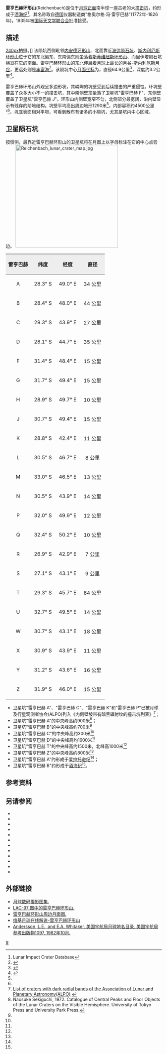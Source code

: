 {{lunar crater data|
 image=Reichenbach crater 4059 h3.jpg|240px|
 caption= [[月球轨道器4号|月球轨道器4号]]拍摄的图像|
 latitude=30.48|
 N_or_S=S|
 longitude=47.95|
 E_or_W=E|
 diameter=64.9公里|
 depth=3.2公里|
 colong=313|
 eponym=格奥尔格·冯·雷亨巴赫}}
'''雷亨巴赫环形山'''(Reichenbach)是位于[[月球正面|月球正面]]南半球一座古老的大[[撞击坑|撞击坑]]，约形成于[[酒海纪|酒海纪]]<ref name=LICD>Lunar Impact Crater Database</ref>，其名称取自[[德国|德国]]仪器制造商"格奥尔格·冯·雷亨巴赫"(1772年-1826年)，1935年被[[国际天文学联合会|国际天文学联合会]]批准接受。

==描述==
[[image:Reichenbach_-_LROC_-_WAC.JPG|240px]]拍摄。]]
该陨坑西侧毗邻[[内安德环形山|内安德环形山]]、北面靠近[[波达陨石坑|波达陨石坑]]、[[斯内利厄斯环形山|斯内利厄斯环形山]]位于它的东北偏东、东南偏东则坐落着[[斯蒂维纽斯环形山|斯蒂维纽斯环形山]]、而里伊塔陨石坑横亘在它的南面。雷亨巴赫环形山的东北伸展着[[月球|月球]]上最长的月谷-[[斯内利厄斯月谷|斯内利厄斯月谷]]，更远处则是[[丰富海|丰富海]]<ref>{{Cite web |url=http://planetarynames.wr.usgs.gov/images/Lunar/lac_97_lo.pdf |title=Crater Reichenbach on LAC-97 map. |access-date=2016-09-04 |archive-date=2013-02-20 |archive-url=https://web.archive.org/web/20130220212106/http://planetarynames.wr.usgs.gov/images/Lunar/lac_97_lo.pdf |dead-url=no }}</ref>。该陨坑中心[[月面坐标|月面坐标]]为{{Coord|30.48|S|47.95|E|globe:Moon|nogoogle=1|noosm=1}}，直径64.9公里<ref name="IAU">{{Cite web |url=http://planetarynames.wr.usgs.gov/Feature/4981 |title=Directory of the International Astronomical Union |access-date=2016-09-04 |archive-date=2021-11-25 |archive-url=https://web.archive.org/web/20211125111922/https://planetarynames.wr.usgs.gov/Feature/4981 |dead-url=no }}</ref>，深度约3.2公里<ref>{{Cite web |url=http://fisherka.csolutionshosting.net/astronote/plan/craterdepth/html/CraterDepthFeatureNameWestfall.html |title=John E. Westfall's Atlas of the Lunar Terminator, Cambridge Univ. Press (2000) |access-date=2016-09-04 |archive-date=2014-12-18 |archive-url=https://archive.today/20141218234310/http://fisherka.csolutionshosting.net/astronote/plan/craterdepth/html/CraterDepthFeatureNameWestfall.html |dead-url=no }}</ref>。

雷亨巴赫环形山外观呈多边形状，其嶙峋的坑壁受到后续撞击的严重侵蚀。环坑壁覆盖了众多大小不一的撞击坑，其中南侧壁顶坐落了卫星坑"雷亨巴赫 F"、东侧壁覆盖了卫星坑"雷亨巴赫 J"。环形山内侧壁宽窄不匀，北侧部分最宽阔，沿内壁显示有残存的阶地结构。坑壁平均高出周边地形1290米<ref name="LICD"/>，内部容积约4500公里³<ref name="LICD"/>。坑底表面相对平坦，可看到散布有诸多的小陨坑，尤其是坑内中心区域。

==卫星陨石坑==
按惯例，最靠近雷亨巴赫环形山的卫星坑将在月图上以字母标注在它的中心点旁边。
[[Image:Reichenbach_lunar_crater_map.jpg|330px]]

{| class="wikitable"
!width="25%" style="background:#eeeeee;" |雷亨巴赫
!width="25%" style="background:#eeeeee;" |纬度
!width="25%" style="background:#eeeeee;" |经度 
!width="25%" style="background:#eeeeee;" |直径
|-
|align="center"|A
|align="center"|28.3° S
|align="center"|49.0° E
|align="center"|34 公里
|-
|align="center"|B
|align="center"|28.4° S
|align="center"|48.0° E
|align="center"|44 公里
|-
|align="center"|C
|align="center"|29.3° S
|align="center"|43.9° E
|align="center"|27 公里
|-
|align="center"|D
|align="center"|28.1° S
|align="center"|44.7° E
|align="center"|35 公里
|-
|align="center"|F
|align="center"|31.4° S
|align="center"|48.4° E
|align="center"|15 公里
|-
|align="center"|G
|align="center"|31.7° S
|align="center"|49.4° E
|align="center"|15 公里
|-
|align="center"|H
|align="center"|28.9° S
|align="center"|49.7° E
|align="center"|10 公里
|-
|align="center"|J
|align="center"|30.7° S
|align="center"|49.4° E
|align="center"|15 公里
|-
|align="center"|K
|align="center"|28.8° S
|align="center"|42.4° E
|align="center"|11 公里
|-
|align="center"|L
|align="center"|30.5° S
|align="center"|46.7° E
|align="center"|8 公里
|-
|align="center"|M
|align="center"|33.0° S
|align="center"|46.5° E
|align="center"|13 公里
|-
|align="center"|N
|align="center"|30.5° S
|align="center"|43.9° E
|align="center"|14 公里
|-
|align="center"|P
|align="center"|32.0° S
|align="center"|49.9° E
|align="center"|12 公里
|-
|align="center"|Q
|align="center"|32.4° S
|align="center"|50.2° E
|align="center"|10 公里
|-
|align="center"|R
|align="center"|26.9° S
|align="center"|42.9° E
|align="center"|7 公里
|-
|align="center"|S
|align="center"|27.1° S
|align="center"|43.1° E
|align="center"|9 公里
|-
|align="center"|T
|align="center"|29.3° S
|align="center"|45.7° E
|align="center"|64 公里
|-
|align="center"|U
|align="center"|32.7° S
|align="center"|49.5° E
|align="center"|14 公里
|-
|align="center"|W
|align="center"|30.7° S
|align="center"|43.1° E
|align="center"|18 公里
|-
|align="center"|X
|align="center"|30.9° S
|align="center"|43.9° E
|align="center"|11 公里
|-
|align="center"|Y
|align="center"|31.2° S
|align="center"|43.6° E
|align="center"|16 公里
|-
|align="center"|Z
|align="center"|31.9° S
|align="center"|46.0° E
|align="center"|15 公里
|}{{clear}}
* 卫星坑"雷亨巴赫 A"、"雷亨巴赫 C"、"雷亨巴赫 K"和"雷亨巴赫 P"已被月球及行星观测者协会(ALPO)列入《内侧壁坡带有暗黑辐射纹的撞击坑列表》<ref>[http://www.zone-vx.com/alpo-bcp-longlist.pdf List of craters with dark radial bands of the Association of Lunar and Planetary Astronomy(ALPO)] {{webarchive|url=https://web.archive.org/web/20131203025135/http://www.zone-vx.com/alpo-bcp-longlist.pdf |date=2013-12-03 }}</ref>；
* 卫星坑"雷亨巴赫 A"的中央峰高约900米<ref name="SEKI">Naosuke Sekiguchi, 1972. Catalogue of Central Peaks and Floor Objects of the Lunar Craters on the Visible Hemisphere. University of Tokyo Press and University Park Press.</ref>；
* 卫星坑"雷亨巴赫 B"的中央峰高约700米<ref name="SEKI"/>
* 卫星坑"雷亨巴赫 C"的中央峰高约300米<ref name="SEKI"/>
* 卫星坑"雷亨巴赫 D"的中央峰高约1600米<ref name="SEKI"/>
* 卫星坑"雷亨巴赫 T"的中央峰高约1500米，北峰高1000米<ref name="SEKI"/>
* 卫星坑"雷亨巴赫 Z"的中央峰高约800米<ref name="SEKI"/>
* 卫星坑"雷亨巴赫 A"约形成于[[爱拉托逊纪|爱拉托逊纪]]<ref name="LICD"/>；
* 卫星坑"雷亨巴赫 B"约形成于[[酒海纪|酒海纪]]<ref name="LICD"/>。

==参考资料==
{{Reflist}}

==另请参阅==
{{refbegin}}
* {{cite book
  | last1 = Andersson
  | first1 = L. E.
  | last2 = Whitaker
  | first2 = E. A.
  | authorlink2 = Ewen Whitaker
  | date = 1982
  | title = [[NASA|NASA]] Catalogue of Lunar Nomenclature
  | publisher = NASA RP-1097
  | ref = harv
  }}
* {{cite web
  | last = Blue
  | first = Jennifer
  | date = July 25, 2007
  | title = Gazetteer of Planetary Nomenclature
  | publisher = [[United_States_Geological_Survey|USGS]]
  | url = http://planetarynames.wr.usgs.gov/
  | accessdate = 2007-08-05
  | ref = harv
  | archive-date = 2019-12-05
  | archive-url = https://web.archive.org/web/20191205162958/https://planetarynames.wr.usgs.gov/
  | dead-url = no
  }}
* {{cite book
  | last1 = Bussey
  | first1 = B.
  | authorlink1 = Ben Bussey
  | last2 = Spudis
  | first2 = P.
  | authorlink2 = Paul Spudis
  | date = 2004
  | title = The Clementine Atlas of the Moon
  | publisher = Cambridge University Press
  | location = New York
  | isbn = 978-0-521-81528-4
  | ref = harv
  }}
* {{cite book
  | last1 = Cocks
  | first1 = Elijah E.
  | last2 = Cocks
  | first2 = Josiah C.
  | date = 1995
  | title = Who's Who on the Moon: A Biographical Dictionary of Lunar Nomenclature
  | url = https://archive.org/details/isbn_9780936389271
  | publisher = Tudor Publishers
  | isbn = 978-0-936389-27-1
  | ref = harv
  }}
* {{cite web
  | last = McDowell
  | first = Jonathan
  | date = July 15, 2007
  | url = http://host.planet4589.org/astro/lunar/
  | title = Lunar Nomenclature
  | publisher = Jonathan's Space Report
  | accessdate = 2007-10-24
  | ref = harv
  | archive-date = 2019-06-21
  | archive-url = https://web.archive.org/web/20190621012337/http://host.planet4589.org/astro/lunar/
  | dead-url = no
  }}
* {{cite journal| last1 = Menzel| first1 = D. H.| last2 = Minnaert| first2 = M.| last3 = Levin| first3 = B.| last4 = Dollfus| first4 = A.| last5 = Bell| first5 = B.| title = Report on Lunar Nomenclature by the Working Group of Commission 17 of the IAU| doi = 10.1007/BF00171763| journal = Space Science Reviews| volume = 12| issue = 2| pages = 136–186| year = 1971| pmid = | pmc =| bibcode = 1971SSRv...12..136M| ref = harv}}
* {{cite book
  | first = Patrick
  | last = Moore
  | authorlink = Patrick Moore
  | date = 2001
  | title = On the Moon
  | url = https://archive.org/details/patrickmooreonmo00patr
  | publisher = Sterling Publishing Co
  | isbn = 978-0-304-35469-6
  | ref = harv
  }}
* {{cite book
  | first = Fred W.
  | last = Price
  | date = 1988
  | title = The Moon Observer's Handbook
  | publisher = Cambridge University Press
  | isbn = 978-0-521-33500-3
  | ref = harv
  }}
* {{cite book
  | last = Rükl
  | first = Antonín
  | authorlink = Antonín Rükl
  | date = 1990
  | title = Atlas of the Moon
  | publisher = Kalmbach Books
  | isbn = 978-0-913135-17-4
  | ref = harv
  }}
* {{cite book
  | last = Webb
  | first = Rev. T. W.
  | authorlink = Thomas William Webb
  | date = 1962
  | title = Celestial Objects for Common Telescopes
  | url = https://archive.org/details/celestialobjects00webb
  | edition = 6th revised
  | publisher = Dover
  | isbn = 978-0-486-20917-3
  | ref = harv
  }}
* {{cite book
  | first = Ewen A.
  | last = Whitaker
  | authorlink = Ewen Whitaker
  | date = 1999
  | title = Mapping and Naming the Moon
  | publisher = Cambridge University Press
  | isbn = 978-0-521-62248-6
  | ref = harv
  }}
* {{cite book
  | first = Peter T.
  | last = Wlasuk
  | date = 2000
  | title = Observing the Moon
  | publisher = Springer
  | isbn = 978-1-85233-193-1
  | ref = harv
 }}
{{refend}}

==外部链接==
*[http://www.lpi.usra.edu/resources/lunar_orbiter/bin/srch_nam.shtml?Reichenbach%7C0 月球数码摄影图集.] {{Wayback|url=http://www.lpi.usra.edu/resources/lunar_orbiter/bin/srch_nam.shtml?Reichenbach%7C0 |date=20201127014925 }}
*[http://www.lpi.usra.edu/resources/mapcatalog/LAC/lac97/ LAC-97 图中的雷亨巴赫环形山.] {{Wayback|url=http://www.lpi.usra.edu/resources/mapcatalog/LAC/lac97/ |date=20160314083843 }}
*[http://www.lpi.usra.edu/resources/mapcatalog/usgs/I720/ 雷亨巴赫环形山周边月面图.] {{Wayback|url=http://www.lpi.usra.edu/resources/mapcatalog/usgs/I720/ |date=20160911212246 }}
*[http://the-moon.wikispaces.com/Reichenbach 维基月球在线解说-雷亨巴赫环形山] {{Wayback|url=http://the-moon.wikispaces.com/Reichenbach |date=20200203144229 }}
*[http://planet4589.org/astro/lunar/RP-1097.pdf Andersson, L.E., and E.A. Whitaker, 美国宇航局月球地名目录, 美国宇航局参考出版物1097, 1982年10月.] {{Wayback|url=http://planet4589.org/astro/lunar/RP-1097.pdf |date=20141006125838 }}

[[Category:月球环形山|R]]
{{月球環形山 (R-S)}}